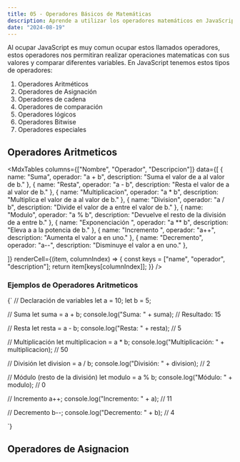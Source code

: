 ```yaml
---
title: 05 - Operadores Básicos de Matemáticas
description: Aprende a utilizar los operadores matemáticos en JavaScript de manera sencilla y efectiva.
date: "2024-08-19"
---
```


Al ocupar JavaScript es muy comun ocupar estos llamados operadores, estos operadores nos permitiran realizar operaciones matematicas con sus valores y comparar diferentes variables. En JavaScript tenemos estos tipos de operadores:

1. Operadores Aritméticos
2. Operadores de Asignación
3. Operadores de cadena
4. Operadores de comparación
5. Operadores lógicos
6. Operadores Bitwise
7. Operadores especiales
## Operadores Aritmeticos

<MdxTables
  columns={["Nombre", "Operador", "Descripcion"]}
  data={[
    { name: "Suma", operador: "a + b", description: "Suma el valor de a al valor de b." },
    { name: "Resta", operador: "a - b", description: "Resta  el valor de a al valor de b." },
    { name: "Multiplicacion", operador: "a * b", description: "Multiplica  el valor de a al valor de b." },
    { name: "Division", operador: "a / b", description: "Divide el valor de a entre el valor de b." },
    { name: "Modulo", operador: "a % b", description: "Devuelve el resto de la división de a entre b." },
    { name: "Exponenciación	", operador: "a ** b", description: "Eleva a a la potencia de b." },
    { name: "Incremento	", operador: "a++", description: "Aumenta el valor a en uno." },
    { name: "Decremento", operador: "a--", description: "Disminuye el valor a en uno." },


  ]}
  renderCell={(item, columnIndex) => {
    const keys = ["name", "operador", "description"];
    return item[keys[columnIndex]];
  }}
/>

### Ejemplos de Operadores Aritmeticos

<CodeBlock language="javascript">
{` // Declaración de variables
let a = 10;
let b = 5;

// Suma
let suma = a + b;
console.log("Suma: " + suma); // Resultado: 15

// Resta
let resta = a - b;
console.log("Resta: " + resta); // 5

// Multiplicación
let multiplicacion = a * b;
console.log("Multiplicación: " + multiplicacion); // 50

// División
let division = a / b;
console.log("División: " + division); // 2

// Módulo (resto de la división)
let modulo = a % b;
console.log("Módulo: " + modulo); // 0

// Incremento
a++;
console.log("Incremento: " + a); // 11

// Decremento
b--;
console.log("Decremento: " + b); // 4

`}
</CodeBlock> 
## Operadores de Asignacion
